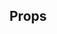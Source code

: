
<Meta of={Stories} />

<DocsHeader
  componentName="CheckboxGridGroup"
  figmaLink="https://www.figma.com/design/4FFYTLWJ2hQpj36JplQQUw/UW-Web-UI?node-id=910-9379"
  stories={Stories}
/>

<Canvas of={Stories.Workshop} sourceState="none" />

## Props

<ArgTypes of={Stories} />
